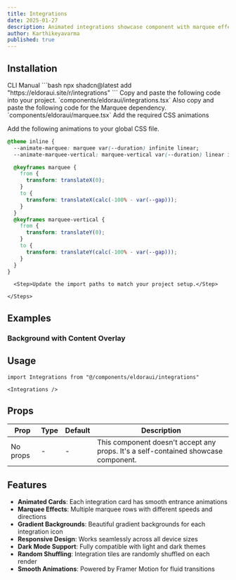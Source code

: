 ```yaml
---
title: Integrations
date: 2025-01-27
description: Animated integrations showcase component with marquee effects and gradient backgrounds.
author: Karthikeyavarma
published: true
---
```


<ComponentPreview name="integrations-demo" />

## Installation

<Tabs defaultValue="cli">
  <TabsList>
    <TabsTrigger value="cli">CLI</TabsTrigger>
    <TabsTrigger value="manual">Manual</TabsTrigger>
  </TabsList>
  <TabsContent value="cli">
    ```bash
     npx shadcn@latest add "https://eldoraui.site/r/integrations" 
     ```
  </TabsContent>
  <TabsContent value="manual">
    <Steps>
      <Step>Copy and paste the following code into your project.</Step>
      `components/eldoraui/integrations.tsx`
      <ComponentSource name="integrations" />
      <Step>
        Also copy and paste the following code for the Marquee dependency.
      </Step>
      `components/eldoraui/marquee.tsx`
      <ComponentSource name="marquee" />
      <Step>Add the required CSS animations</Step>

Add the following animations to your global CSS file.

```css title="app/globals.css" showLineNumbers {2-3, 4-20}
@theme inline {
  --animate-marquee: marquee var(--duration) infinite linear;
  --animate-marquee-vertical: marquee-vertical var(--duration) linear infinite;

  @keyframes marquee {
    from {
      transform: translateX(0);
    }
    to {
      transform: translateX(calc(-100% - var(--gap)));
    }
  }
  @keyframes marquee-vertical {
    from {
      transform: translateY(0);
    }
    to {
      transform: translateY(calc(-100% - var(--gap)));
    }
  }
}
```

      <Step>Update the import paths to match your project setup.</Step>

    </Steps>

  </TabsContent>
</Tabs>

## Examples

### Background with Content Overlay

<ComponentPreview name="integrations-demo-2" />

## Usage

```tsx showLineNumbers
import Integrations from "@/components/eldoraui/integrations"
```

```tsx showLineNumbers
<Integrations />
```

## Props

| Prop     | Type | Default | Description                                                                        |
| -------- | ---- | ------- | ---------------------------------------------------------------------------------- |
| No props | -    | -       | This component doesn't accept any props. It's a self-contained showcase component. |

## Features

- **Animated Cards**: Each integration card has smooth entrance animations
- **Marquee Effects**: Multiple marquee rows with different speeds and directions
- **Gradient Backgrounds**: Beautiful gradient backgrounds for each integration icon
- **Responsive Design**: Works seamlessly across all device sizes
- **Dark Mode Support**: Fully compatible with light and dark themes
- **Random Shuffling**: Integration tiles are randomly shuffled on each render
- **Smooth Animations**: Powered by Framer Motion for fluid transitions
